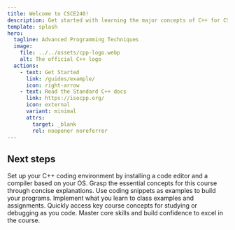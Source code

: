 ```yaml
---
title: Welcome to CSCE240!
description: Get started with learning the major concepts of C++ for CSCE240 at the University of South Carolina.
template: splash
hero:
  tagline: Advanced Programming Techniques
  image:
    file: ../../assets/cpp-logo.webp
    alt: The official C++ logo
  actions:
    - text: Get Started
      link: /guides/example/
      icon: right-arrow
    - text: Read the Standard C++ docs
      link: https://isocpp.org/
      icon: external
      variant: minimal
      attrs:
        target: _blank
        rel: noopener noreferrer
---
```



## Next steps

<CardGrid stagger>
	<Card title="Configure your environment" icon="laptop">
		Set up your C++ coding environment by installing a code editor and a compiler based on your OS.
	</Card>
	<Card title="Learn what you need" icon="pencil">
		Grasp the essential concepts for this course through concise explanations.
	</Card>
	<Card title="Code along" icon="seti:json">
		Use coding snippets as examples to build your programs.
	</Card>
	<Card title="Apply to coursework" icon="seti:cpp">
		Implement what you learn to class examples and assignments.
	</Card>
	<Card title="Reference and review" icon="open-book">
		Quickly access key course concepts for studying or debugging as you code.
	</Card>
	<Card title="Achieve success" icon="rocket">
		Master core skills and build confidence to excel in the course.
	</Card>
</CardGrid>


<IndexFooter/>

